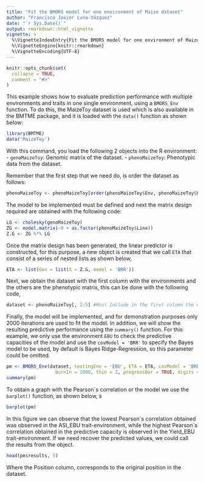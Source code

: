 ```yaml
---
title: "Fit the BMORS model for one environment of Maize dataset"
author: "Francisco Javier Luna-Vázquez"
date: "`r Sys.Date()`"
output: rmarkdown::html_vignette
vignette: >
  %\VignetteIndexEntry{Fit the BMORS model for one environment of Maize dataset}
  %\VignetteEngine{knitr::rmarkdown}
  %\VignetteEncoding{UTF-8}
---
```


```r
knitr::opts_chunk$set(
  collapse = TRUE,
  comment = "#>"
)
```

This example shows how to evaluate prediction performance with multiple environments and traits in one single environment, using a `BMORS_Env` function. To do this, the MaizeToy dataset is used which is also available in the BMTME package, and it is loaded with the `data()` function as shown below:

```r
library(BMTME)
data('MaizeToy')
```

With this command, you load the following 2 objects into the R environment:
  - `genoMaizeToy`: Genomic matrix of the dataset.
  - `phenoMaizeToy`: Phenotypic data from the dataset.

Remember that the first step that we need do, is order the dataset as follows:

```r
phenoMaizeToy <- phenoMaizeToy[order(phenoMaizeToy$Env, phenoMaizeToy$Line),]
```

The model to be implemented must be defined and next the matrix design required are obtained with the following code:

```r
LG <- cholesky(genoMaizeToy)
ZG <- model.matrix(~0 + as.factor(phenoMaizeToy$Line))
Z.G <- ZG %*% LG
```

Once the matrix design has been generated, the linear predictor is constructed, for this purpose, a new object is created that we call `ETA` that consist of a series of nested lists as shown below,

```r
ETA <- list(Gen = list(X = Z.G, model = 'BRR'))
```

Next, we obtain the dataset with the first column with the environments and the others are the phenotypic matrix, this can be done with the following code,

```r
dataset <- phenoMaizeToy[, 2:5] #Must Include in the first column the environments
```

Finally, the model will be implemented, and for demonstration purposes only 2000 iterations are used to fit the model. In addition, we will show the resulting predictive performance using the `summary()` function. For this example, we only use the environment `EBU` to check the predictive capacities of the model and use the `covModel = 'BRR'` to specify the Bayes model to be used, by default is Bayes Ridge-Regression, so this parameter could be omitted.

```r
pm <- BMORS_Env(dataset, testingEnv = 'EBU', ETA = ETA, covModel = 'BRR', nIter = 2000, 
                  burnIn = 1000, thin = 2, progressBar = TRUE, digits = 3)
summary(pm)
```

To obtain a graph with the Pearson´s correlation or the model we use the `barplot()` function, as shown below,
s

```r
barplot(pm)
```

In this figure we can observe that the lowest Pearson´s correlation obtained was observed in the ASI_EBU trait-environment, while the highest Pearson´s correlation obtained in the predictive capacity is observed in the Yield_EBU trait-environment.
If we need recover the predicted values, we could call the results from the object.

```r
head(pm$results, 5)
```

Where the Position column, corresponds to the original position in the dataset.